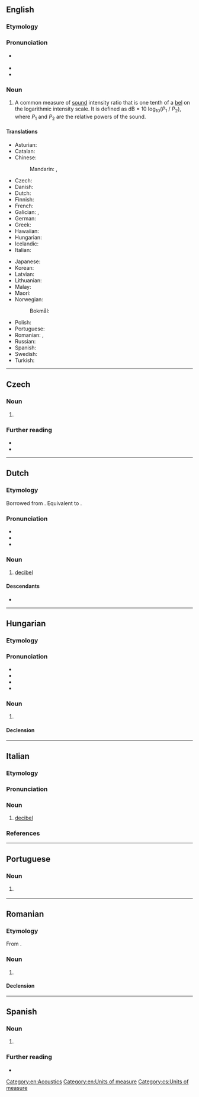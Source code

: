 {{also|décibel}}
==English==
{{wikipedia}}

===Etymology===
{{prefix|en|deci|bel}}

===Pronunciation===
* {{a|GenAm}} {{IPA|en|/ˈdɛsɪbɛl/|/ˈdɛsɪbəl/}}
* {{audio|en|LL-Q1860 (eng)-Vealhurl-decibel.wav|Audio (Southern England)}}
* {{audio|en|LL-Q1860 (eng)-Vealhurl-decibel2.wav|Audio (Southern England)}}

===Noun===
{{en-noun}}

# A common measure of [[sound]] intensity ratio that is one tenth of a [[bel]] on the logarithmic intensity scale. It is defined as dB = 10 log<sub>10</sub>(''P''<sub>1</sub> / ''P''<sub>2</sub>), where ''P''<sub>1</sub> and ''P''<sub>2</sub> are the relative powers of the sound.

====Translations====
{{trans-top|a common measure of sound intensity}}
* Asturian: {{t|ast|decibeliu|m}}
* Catalan: {{t|ca|decibel|m}}
* Chinese:
*: Mandarin: {{t+|cmn|分貝|sc=Hani}}, {{t+|cmn|分贝|tr=fēnbèi|sc=Hani}}
* Czech: {{t+|cs|decibel|m}}
* Danish: {{t|da|decibel|c}}
* Dutch: {{t+|nl|decibel|m}}
* Finnish: {{t+|fi|desibeli}}
* French: {{t+|fr|décibel|m}}
* Galician: {{t|gl|decibel|m}}, {{t|gl|decibelio|m}}
* German: {{t+|de|Dezibel|n}}
* Greek: {{t+|el|ντεσιμπέλ|n}}
* Hawaiian: {{t|haw|ikakani}}
* Hungarian: {{t+|hu|decibel}}
* Icelandic: {{t+|is|desibel|n}}
* Italian: {{t+|it|decibel|m}}
{{trans-mid}}
* Japanese: {{t|ja|デシベル|tr=deshiberu|sc=Jpan}}
* Korean: {{t|ko|데시벨}}
* Latvian: {{t|lv|decibels|m}}
* Lithuanian: {{t|lt|decibelas|m}}
* Malay: {{t|ms|desibel}}
* Maori: {{t|mi|wae paoro}}
* Norwegian:
*: Bokmål: {{t|nb|decibel}}
* Polish: {{t+|pl|decybel|m}}
* Portuguese: {{t+|pt|decibel|m}}
* Romanian: {{t|ro|decibeli|m-p}}, {{t+|ro|decibel|m}}
* Russian: {{t+|ru|децибе́л|m}}
* Spanish: {{t+|es|decibelio|m}}
* Swedish: {{t+|sv|decibel|n}}
* Turkish: {{t+|tr|desibel}}
{{trans-bottom}}

[[Category:en:Acoustics]]
[[Category:en:Units of measure]]

----

==Czech==

===Noun===
{{cs-noun|g=m}}

# {{l|en|decibel}} {{gloss|unit of sound intensity ratio}}

===Further reading===
* {{R:KNLA}}
* {{R:SSJC}}

[[Category:cs:Units of measure]]

----

==Dutch==

===Etymology===
Borrowed from {{bor|nl|en|decibel}}. Equivalent to {{pre|nl|deci|bel}}.

===Pronunciation===
* {{IPA|nl|/ˈdeːsiˌbɛl/}}
* {{audio|nl|Nl-decibel.ogg|Audio}}
* {{hyphenation|nl|de|ci|bel}}

===Noun===
{{nl-noun|m|-s|decibeltje}}

# [[#English|decibel]]

====Descendants====
* {{desc|pap|desibèl|bor=1}}

----

==Hungarian==

===Etymology===
{{compound|hu|deci-|bel|pos=noun}}

===Pronunciation===
* {{hu-IPA}}
* {{audio|hu|Hu-decibel.ogg|Audio}}
* {{hyphenation|hu|de|ci|bel}}
* {{rhymes|hu|ɛl|s=3}}

===Noun===
{{hu-noun|ek}}

# {{l|en|decibel}}

====Declension====
{{hu-infl-nom|decibele|e|-}}{{hu-pos-etek|decibel|j|jei}}

----

==Italian==

===Etymology===
{{uder|it|en|decibel}}

===Pronunciation===
{{it-pr|dècibel,#decibèl<ref:{{R:it:DiPI}}>}}

===Noun===
{{it-noun|m|#}}

# [[#English|decibel]]

===References===
<references />

----

==Portuguese==

===Noun===
{{pt-noun|m}}

# {{l|en|decibel}} {{gloss|a common measure of sound intensity}}

----

==Romanian==

===Etymology===
From {{bor|ro|fr|décibel}}.

===Noun===
{{ro-noun|m|decibeli}}

# {{l|en|decibel}}

====Declension====
{{ro-noun-m}}

----

==Spanish==

===Noun===
{{es-noun|m}}

# {{alternative form of|es|decibelio}}

===Further reading===
* {{R:es:DRAE}}